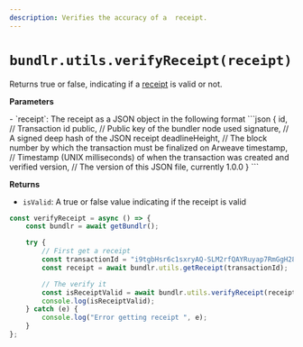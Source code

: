 ```yaml
---
description: Verifies the accuracy of a  receipt.
---
```



# `bundlr.utils.verifyReceipt(receipt)`

Returns true or false, indicating if a [receipt](/learn/receipts) is valid or not.

**Parameters**

<div className="-mt-6" />- `receipt`: The receipt as a JSON object in the following format
```json
{
    id, // Transaction id 
    public, // Public key of the bundler node used
    signature, // A signed deep hash of the JSON receipt
    deadlineHeight, // The block number by which the transaction must be finalized on Arweave
    timestamp, // Timestamp (UNIX milliseconds) of when the transaction was created and verified
    version, // The version of this JSON file, currently 1.0.0
}
```

**Returns**

<div className="-mt-6" />

-   `isValid`: A true or false value indicating if the receipt is valid

```js
const verifyReceipt = async () => {
	const bundlr = await getBundlr();

	try {
		// First get a receipt
		const transactionId = "i9tgbHsr6c1sxryAQ-SLM2rfQAYRuyap7RmGgH28mI4"; // Your transaction Id
		const receipt = await bundlr.utils.getReceipt(transactionId);

		// The verify it
		const isReceiptValid = await bundlr.utils.verifyReceipt(receipt);
		console.log(isReceiptValid);
	} catch (e) {
		console.log("Error getting receipt ", e);
	}
};
```
